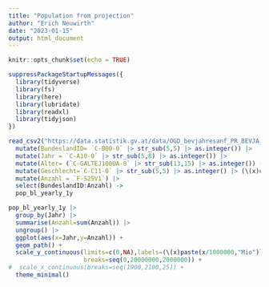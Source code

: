 ```yaml
---
title: "Population from projection"
author: "Erich Neuwirth"
date: "2023-01-15"
output: html_document
---
```



```r
knitr::opts_chunk$set(echo = TRUE)
```

```r
suppressPackageStartupMessages({
  library(tidyverse)
  library(fs)
  library(here)
  library(lubridate)
  library(readxl)
  library(tidyjson)
})
```


```r
read_csv2("https://data.statistik.gv.at/data/OGD_bevjahresanf_PR_BEVJA_4.csv") |>
  mutate(BundeslandID= `C-B00-0` |> str_sub(5,5) |> as.integer()) |>
  mutate(Jahr = `C-A10-0` |> str_sub(5,8) |> as.integer()) |>
  mutate(Alter= (`C-GALTEJ100UA-0` |> str_sub(13,15) |> as.integer()) -1) |>
  mutate(Geschlecht=`C-C11-0` |> str_sub(5,5) |> as.integer() |> (\(x)c("m","w")[x])() ) |>
  mutate(Anzahl = `F-S25V1`) |>
  select(BundeslandID:Anzahl) ->
  pop_bl_yearly_1y
```
```r
pop_bl_yearly_1y |>
  group_by(Jahr) |>
  summarise(Anzahl=sum(Anzahl)) |>
  ungroup() |>
  ggplot(aes(x=Jahr,y=Anzahl)) +
  geom_path() +
  scale_y_continuous(limits=c(0,NA),labels=(\(x)paste(x/1000000,"Mio")),
                     breaks=seq(0,20000000,2000000)) +
#  scale_x_continuous(breaks=seq(1900,2100,25)) +
  theme_minimal()
```

